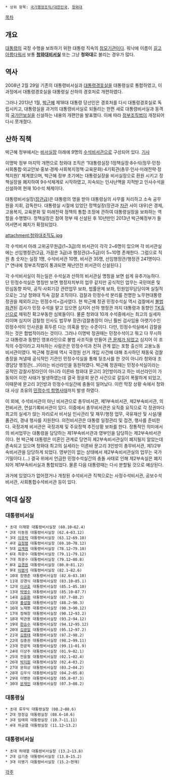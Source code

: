 * 상위 항목: [[국가행정조직/대한민국]], [[청와대]]

{{{+1 大統領秘書室 / Office of President }}}

[[목차]]

== 개요 ==
[[대통령]]의 국정 수행을 보좌하기 위한 대통령 직속의 [[참모]]기관이다. 워낙에 이름이 [[크고 아름다운|길고 아름다워서]] 보통 '''[[청와대]]비서실''' 또는 그냥 '''청와대'''로 불리는 경우가 많다.
== 역사 ==
2008년 2월 29일 기존의 대통령비서실과 [[대통령경호실]]을 대통령실로 통합하였고, 이 과정에서 대통령경호실을 대통령실 산하의 경호처로 개편하였다.

그러나 2013년 1월, [[박근혜]] 제18대 대통령 당선인은 경호처를 다시 대통령경호실로 독립시키고, 대통령실을 과거의 대통령비서실로 되돌리는 한편 새로 대통령비서실과 동격의 [[국가안보실]]을 신설하는 내용의 개편안을 발표했다. 이에 따라 [[정부조직법]]이 개정되어 다시 쪼개졌다. 

== 산하 직책 ==
박근혜 정부에서는 [[비서실장]] 아래에 9명의 [[수석비서관]]으로 구성되어 있다. [http://www.newsis.com/article/view.htm?cID=article&ar_id=NISX20130125_0011790370 기사]

이명박 정부 마지막 개편으로 청와대 조직은 ‘1대통령실장·1정책실장·8수석(정무·민정·사회통합·외교안보·홍보·경제·사회복지정책·교육문화)·4기획관(총무·인사·미래전략·정책지원)’ 체계였으며, 박근혜 정부 초기에는 대통령실장을 비서실장으로 환원 시키고 정책실장을 폐지하여 9수석체계로 시작하였고, 지속되는 인사난맥을 지적받고 인사수석을 신설하여 현재 10수석 체제이다.

대통령비서실장([[장관]]급)은 대통령의 명을 받아 대통령실의 사무를 처리하고 소속 공무원을 지휘, 감독한다. 대통령실 시절에 있었던 정책실장(장관과 [[차관]] 사이 대우)은 경제, 고용복지, 교육문화 및 미래전략 정책의 통합·조정에 관하여 대통령실장을 보좌하는 역할을 수행했다. 정책실장은 참여 정부 때 신설된 후 10년만인 2013년 박근혜정부가 들어서면서 폐지가 확정되었다.

attachment:청와대조직도.jpg

각 수석비서 아래 고위공무원급(1~3급)의 비서관이 각각 2~6명이 있으며 각 비서관실에는 선임행정관(2급, 가끔은 3급)과 행정관(3~5급)이 5~10명 존재한다. 그럼으로 직원 총 숫자는 실장 1명, 수석비서관 10명, 비서관 35명, 선임행정관/행정관 241명이다.[* 연내에 정부조직법이 통과되면 재난안전 비서관이 신설된다.]

각 수석비서실이 하는일은 수석실과 산하의 비서관실 명칭을 보면 쉽게 유추가능하다. 단 민정수석실은 명칭만 보면 행정자치부의 업무 같지만 공식적인 업무는 국민여론 및 민심동향 파악, 공직·사회기강 관련업무 보좌, 법률문제 보좌, 민원업무담당이며 실질적으로는 그냥 청와대 직속 감찰 조직이다. 검찰과 민정수석 분리를 천명한 노무현대통령 정권을 제외하고는 민정수석=검사였다. 현 박근혜 정권 민정수석실 역시 검찰에서 [http://www.nocutnews.co.kr/news/4371990 불법파견]된 검사가 민정 수석을 맡고 있으면 심지어 산하 행정관 까지 대통령과 동향인 [http://news.ichannela.com/politics/3/00/20150223/69766988/1 TK출신으로] 채워진 확고부동한 심복들이다.
물론 청와대 10개 수석중에서는 최고의 실세자리이며 심지어 검찰청 인사도 법무부 장관/검찰총장이 아닌 훨씬 검사임용 아랫기수인 민정수석이 인사권을 휘두른 다는 의혹을 받는 수준이다.
다만, 민정수석실에서 감찰을 하는 것은 합법적이라는 것이다. 그러나 이명박 정권때는 민정수석이고 뭐고 다 무시하고 대통령과 동향인 영포라인으로 불법 사조직을 만들어 [http://smoker3.blog.me/30135199179 큰 문제가 되었고] 심지어 이 조직의 수장이라고 자처하는 사람은은 민정수석과 전혀 관계 없는 포항 출신의 고용노동 비서관이였다. 박근혜 정권때 역시 국정원 선거 개입 사건에 대해 조사하던 채동욱 검찰총장을 쳐낼때 공식적인 기관인 민정수석실을 통해 뒷조사를 한 것이 아니라 청와대 조경담당 행정관(...)이라는 비선라인을 동원하였다. 박근혜 정권때는 민정수석실이라는 공적인 감찰사정라인이 아니라 이른바 청와대 문고리 3인방이라고 하는 비선라인이 가동되어 이런 사태가 발생하였는데 결국 정윤회 문건 사건으로 갈등이 폭팔하게 되었고, 이때문에 문고리 3인방과 민정수석실간에 충돌이 일어났다. 이런 막장 상황 속에서 청와대 사상 초유의 [http://blog.daum.net/haj4062/15739120 민정수석 항명사태]까지 발생 하였다.

이 외에, 수석비서관이 아닌 비서관으로 총무비서관, 제1부속비서관, 제2부속비서관, 의전비서관, 연설기록비서관이 있다.
이중에서 총무비서관은 요직중 요직으로 각 정권마다 최고의 실세가 앉는 자리로서 비서실 인사관리 및 재무/행정 업무, 국유재산 및 시설/물품관리, 경내 행사를 지원한다. 의전비서관은 대통령 일정관리 및 접견, 행사를 준비한다. 국정과제 비서관은 국정과제 및 주요정책 추진상황 보좌를 한다. 정통적인 의미에서의 비서업무는 대통령을 담당하는 제1부속비서관과 영부인을 담당하는 제2부속비서관이다. 현 박근혜 대통령은 미혼인 관계로 당연히 제2부속비서관실이 폐지될지 알았는데 존속되고 있으며 청와대 최고의 실세라는 이른바 문고리 3인방이 총무비서관, 제1/2부속비서관을 담당하게 되었다. 영부인이 없는 상태에서 제2부속비서관실의 업무는 국가기밀이다.(...) 결국 위에서 언급한 민정수석실간의 충돌 사태로 인해 제2부속실은 폐지되어 제1부속비서실과 통합되었다. 물론 다음 대통령때는 다시 분할될 것으로 예상된다.

과거에 있었다가 없어졌거나 개칭된 수석비서관 직책으로는 사정수석비서관, 공보수석비서관, 사회통합수석비서관 등이 있다.

== 역대 실장 ==
=== 대통령비서실 ===
 * 초대 이재항 대통령비서실장 (60.10~62.4)
 * 2대 이동원 대통령비서실장 (62.4~63.12)
 * 3대 [[이후락]] 대통령비서실장 (63.12~69.10)
 * 4대 [[김정렴]] 대통령비서실장 (69.10~78.12)
 * 5대 [[김계원]] 대통령비서실장 (78.12~79.10)
 * 6대 최광수 대통령비서실장 (79.11~79.12)
 * 7대 최광수 대통령비서실장 (79.12~80.8)
 * 8대 [[김경원]] 대통령비서실장 (80.8~81.12)
 * 9대 [[이범석]] 대통령비서실장 (82.1~82.6)
 * 10대 함병춘 대통령비서실장 (82.6~83.10)
 * 11대 강경식 대통령비서실장 (83.10~85.1)
 * 12대 [[이규호]] 대통령비서실장 (85.1~85.10)
 * 13대 [[박영수]] 대통령비서실장 (85.10~87.7)
 * 14대 [[김윤환]] 대통령비서실장 (87.7~88.2)
 * 15대 [[홍성철]] 대통령비서실장 (88.2~90.3)
 * 16대 노재봉 대통령비서실장 (90.3~90.12)
 * 17대 정해창 대통령비서실장 (90.12~93.2)
 * 18대 박관용 대통령비서실장 (93.2~94.12)
 * 19대 [[한승수]] 대통령비서실장 (94.12~95.12)
 * 20대 [[김광일]] 대통령비서실장 (95.12~97.2)
 * 21대 [[김용태]] 대통령비서실장 (97.2~98.2)
 * 22대 김중권 대통령비서실장 (98.2~99.11)
 * 23대 한광옥 대통령비서실장 (99.11~01.9)
 * 24대 이상주 대통령비서실장 (01.9~02.1)
 * 25대 전윤철 대통령비서실장 (02.1~02.4)
 * 26대 [[박지원]] 대통령비서실장 (02.4~03.2)
 * 27대 문희상 대통령비서실장 (03.2~04.2)
 * 28대 김우식 대통령비서실장 (04.2~05.8)
 * 29대 이병완 대통령비서실장 (05.8~07.3)
 * 30대 [[문재인]] 대통령비서실장 (07.3~08.2)

=== 대통령실 ===
 * 초대 류우익 대통령실장 (08.2~08.6)
 * 2대 정정길 대통령실장 (08.6~10.6)
 * 3대 임태희 대통령실장 (10.7~11.11)
 * 4대 하금열 대통령실장 (11.12~13.2)
=== 대통령비서실 ===
 * 초대 허태열 대통령비서실장 (13.2~13.8)
 * 2대 김기춘 대통령비서실장 (13.8~15.2)
 * 3대 이병기 대통령비서실장 (15.2~현재)

[[각주]]
